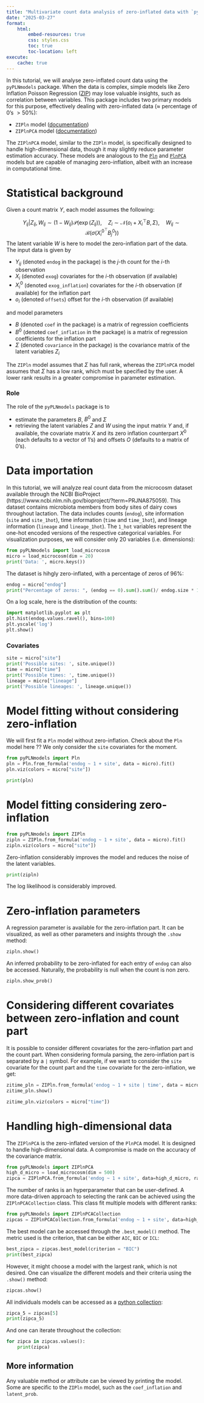 ```yaml
---
title: "Multivariate count data analysis of zero-inflated data with `pyPLNmodels`"
date: "2025-03-27"
format:
    html:
        embed-resources: true
        css: styles.css
        toc: true
        toc-location: left
execute:
    cache: true
---
```


In this tutorial, we will analyse zero-inflated count data using the
`pyPLNmodels` package.
When the data is complex, simple models like Zero Inflation Poisson Regression
([ZIP](https://www.statsmodels.org/stable/generated/statsmodels.discrete.count_model.ZeroInflatedPoisson.html))
may lose valuable insights, such as correlation between variables.
This package includes two primary models for this purpose, effectively dealing
with zero-inflated data ($\approx$ percentage of 0's $>50\%$):

* `ZIPln` model ([documentation](https://pln-team.github.io/pyPLNmodels/zipln.html))
* `ZIPlnPCA` model ([documentation](https://pln-team.github.io/pyPLNmodels/ziplnpca.html))



The `ZIPlnPCA` model, similar to the `ZIPln` model, is specifically designed to
handle high-dimensional data, though it may slightly reduce parameter
estimation accuracy. These models are analogous to the
[`Pln`](https://pln-team.github.io/pyPLNmodels/pln.html) and
[`PlnPCA`](https://pln-team.github.io/pyPLNmodels/plnpca.html) models but are
capable of managing zero-inflation, albeit with an increase in computational time.

# Statistical background

Given a count matrix $Y$, each model assumes the following:

$$ Y_{ij}| Z_{ij}, W_{ij} \sim   (1 -W_{ij})\mathcal P(\exp(Z_{ij})), \quad Z_{i}\sim \mathcal N(o_i + X_i^{\top} B, \Sigma), \quad W_{ij} \sim \mathcal B(\sigma(X_i^{0^{\top}} B^0_j))$$
The latent variable $W$ is here to model the zero-inflation part of the data.
The input data is given by

* $Y_{ij}$ (denoted `endog` in the package) is the $j$-th count for the $i$-th observation
* $X_i$ (denoted `exog`) covariates for the $i$-th observation (if available)
* $X^0_i$ (denoted `exog_inflation`) covariates for the $i$-th observation (if available) for the inflation part
* $o_i$ (denoted `offsets`) offset for the $i$-th observation (if available)

and model parameters

* $B$ (denoted `coef` in the package) is a matrix of regression coefficients
* $B^0$ (denoted `coef_inflation` in the package) is a matrix of regression coefficients for the inflation part
* $\Sigma$ (denoted `covariance` in the package) is the covariance matrix of the latent variables $Z_i$




The `ZIPln` model assumes that $\Sigma$ has full rank, whereas the `ZIPlnPCA` model
assumes that $\Sigma$ has a low rank, which must be specified by the user. A
lower rank results in a greater compromise in parameter estimation.


### Role

The role of the `pyPLNmodels` package is to

* estimate the parameters $B$, $B^0$ and
$\Sigma$
* retrieving the latent variables $Z$ and $W$ using the input matrix $Y$ and,
  if available, the covariate matrix $X$ and its zero inflation counterpart
  $X^0$ (each defaults to a vector of 1's) and offsets $O$ (defaults to a
  matrix of 0's).

# Data importation

In this tutorial, we will analyze real count data from the microcosm
dataset available through the NCBI BioProject
(https://www.ncbi.nlm.nih.gov/bioproject/?term=PRJNA875059). This
dataset contains microbiota members from body sites of dairy cows
throughout lactation. The data includes counts (`endog`), site
information (`site` and `site_1hot`), time information (`time` and
`time_1hot`), and lineage information (`lineage` and
`lineage_1hot`). The `1_hot` variables represent the one-hot encoded versions
of the respective categorical variables.
 For visualization purposes, we will consider only
20 variables (i.e. dimensions):

```python
from pyPLNmodels import load_microcosm
micro = load_microcosm(dim = 20)
print('Data: ', micro.keys())
```

The dataset is hihgly zero-inflated, with a percentage of zeros of $96\%$:
```python
endog = micro["endog"]
print("Percentage of zeros: ", (endog == 0).sum().sum()/ endog.size * 100, "%")
```

On a log scale, here is the distribution of the counts:
```python
import matplotlib.pyplot as plt
plt.hist(endog.values.ravel(), bins=100)
plt.yscale('log')
plt.show()
```
### Covariates
```python
site = micro["site"]
print('Possible sites: ', site.unique())
time = micro["time"]
print('Possible times: ', time.unique())
lineage = micro["lineage"]
print('Possible lineages: ', lineage.unique())
```

# Model fitting without considering zero-inflation

We will first fit a `Pln` model without zero-inflation. Check about the `Pln` model here ??
We only consider the `site` covariates for the moment.

```python
from pyPLNmodels import Pln
pln = Pln.from_formula('endog ~ 1 + site', data = micro).fit()
pln.viz(colors = micro["site"])
```

```python
print(pln)
```

# Model fitting considering zero-inflation

```python
from pyPLNmodels import ZIPln
zipln = ZIPln.from_formula('endog ~ 1 + site', data = micro).fit()
zipln.viz(colors = micro["site"])
```

Zero-inflation considerably improves the model and reduces the noise of the
latent variables.

```python
print(zipln)
```
The log likelihood is considerably improved.


# Zero-inflation parameters

A regression parameter is available for the zero-inflation part. It can be visualized, as well as other parameters and insights through the `.show` method:

```python
zipln.show()
```
An inferred probability to be zero-inflated for each entry of `endog` can also be accessed. Naturally, the probability is null
when the count is non zero.

```python
zipln.show_prob()
```

# Considering different covariates between zero-inflation and count part

It is possible to consider different covariates for the zero-inflation part and
the count part. When considering formula parsing, the zero-inflation part
is separated by a `|` symbol. For example, if we want to consider the `site`
covariate for the count part and the `time` covariate for the zero-inflation, we get:

```python
zitime_pln = ZIPln.from_formula('endog ~ 1 + site | time', data = micro).fit()
zitime_pln.show()
```

```python
zitime_pln.viz(colors = micro["time"])
```


# Handling high-dimensional data

The `ZIPlnPCA` is the zero-inflated version of the `PlnPCA` model. It is
designed to handle high-dimensional data. A compromise is made on the accuracy
of the covariance matrix.
```python
from pyPLNmodels import ZIPlnPCA
high_d_micro = load_microcosm(dim = 500)
zipca = ZIPlnPCA.from_formula('endog ~ 1 + site', data=high_d_micro, rank=5).fit()
```

The number of ranks is an hyperparameter that can be user-defined. A more
data-driven approach to selecting the rank can be achieved using the
`ZIPlnPCACollection` class. This class fit multiple models with different ranks:


```python
from pyPLNmodels import ZIPlnPCACollection
zipcas = ZIPlnPCACollection.from_formula('endog ~ 1 + site', data=high_d_micro, ranks=[3,5, 10, 15]).fit()
```

The best model can be accessed through the `.best_model()` method. The metric used is the criterion, that can be either `AIC`, `BIC` or `ICL`:



```python
best_zipca = zipcas.best_model(criterion = "BIC")
print(best_zipca)
```


However, it might choose  a model with the largest rank, which is not desired.
One can visualize the different models and their criteria using the `.show()` method:


```python
zipcas.show()
```

All individuals models can be accessed as a [python
collection](https://docs.python.org/fr/3.13/library/collections.html):

```python
zipca_5 = zipcas[5]
print(zipca_5)
```

And one can iterate throughout the collection:
```python
for zipca in zipcas.values():
    print(zipca)
```

## More information

Any valuable method or attribute can be viewed by printing the model.
Some are specific to the `ZIPln` model, such as the `coef_inflation` and `latent_prob`.
